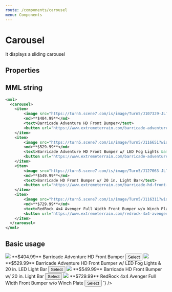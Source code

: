 ```yaml
---
route: /components/carousel
menu: Components
---
```



# Carousel

It displays a sliding carousel

## Properties

<Props of={Carousel} />

## MML string

```xml
<mml>
  <carousel>
    <item>
        <image src="https://turn5.scene7.com/is/image/Turn5/J107329-JL?wid=250&amp;hei=187&amp;op_usm=0.8,1,10,0" />
        <md>**$404.99**</md>
        <text>Barricade Adventure HD Front Bumper</text>
        <button url="https://www.extremeterrain.com/barricade-adventure-hd-front-bumper-2018-jl.html">Select</button>
    </item>
    <item>
        <image src="https://turn5.scene7.com/is/image/Turn5/J116651?wid=250&amp;hei=187&amp;op_usm=0.8,1,10,0" />
        <md>**$529.99**</md>
        <text>Barricade Adventure HD Front Bumper w/ LED Fog Lights &amp; 20 in. LED Light Bar</text>
        <button url="https://www.extremeterrain.com/barricade-adventure-hd-front-bumper-w-led-fog-lights-20-led-light-bar-0718-wrangl.html">Select</button>
    </item>
    <item>
        <image src="https://turn5.scene7.com/is/image/Turn5/J127063-JL?wid=250&amp;hei=187&amp;op_usm=0.8,1,10,0" />
        <md>**$549.99**</md>
        <text>Barricade HD Front Bumper w/ 20 in. Light Bar</text>
        <button url="https://www.extremeterrain.com/barricade-hd-front-bumper-w-20-light-bar-2018-jl.html">Select</button>
    </item>
    <item>
        <image src="https://turn5.scene7.com/is/image/Turn5/J116311?wid=250&amp;hei=187&amp;op_usm=0.8,1,10,0" />
        <md>**$729.99**</md>
        <text>RedRock 4x4 Avenger Full Width Front Bumper w/o Winch Plate</text>
        <button url="https://www.extremeterrain.com/redrock-4x4-avenger-full-width-front-bumper-w-o-winch-mount-0718-jk.html">Select</button>
    </item>
  </carousel>
</mml>
```

## Basic usage

<Playground>
  <MML
    source={`
    <mml>
      <carousel>
        <item>
            <image src="https://turn5.scene7.com/is/image/Turn5/J107329-JL?wid=250&amp;hei=187&amp;op_usm=0.8,1,10,0" />
            <md>**$404.99**</md>
            <text>Barricade Adventure HD Front Bumper</text>
            <button url="https://www.extremeterrain.com/barricade-adventure-hd-front-bumper-2018-jl.html">Select</button>
        </item>
        <item>
            <image src="https://turn5.scene7.com/is/image/Turn5/J116651?wid=250&amp;hei=187&amp;op_usm=0.8,1,10,0" />
            <md>**$529.99**</md>
            <text>Barricade Adventure HD Front Bumper w/ LED Fog Lights &amp; 20 in. LED Light Bar</text>
            <button url="https://www.extremeterrain.com/barricade-adventure-hd-front-bumper-w-led-fog-lights-20-led-light-bar-0718-wrangl.html">Select</button>
        </item>
        <item>
            <image src="https://turn5.scene7.com/is/image/Turn5/J127063-JL?wid=250&amp;hei=187&amp;op_usm=0.8,1,10,0" />
            <md>**$549.99**</md>
            <text>Barricade HD Front Bumper w/ 20 in. Light Bar</text>
            <button url="https://www.extremeterrain.com/barricade-hd-front-bumper-w-20-light-bar-2018-jl.html">Select</button>
        </item>
        <item>
            <image src="https://turn5.scene7.com/is/image/Turn5/J116311?wid=250&amp;hei=187&amp;op_usm=0.8,1,10,0" />
            <md>**$729.99**</md>
            <text>RedRock 4x4 Avenger Full Width Front Bumper w/o Winch Plate</text>
            <button url="https://www.extremeterrain.com/redrock-4x4-avenger-full-width-front-bumper-w-o-winch-mount-0718-jk.html">Select</button>
        </item>
      </carousel>
    </mml>
  `}
  />
</Playground>
